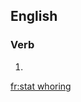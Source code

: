 
==English==

===Verb===
{{head|en}}

# {{present participle of|stat whore|lang=en}}

[[fr:stat whoring]]